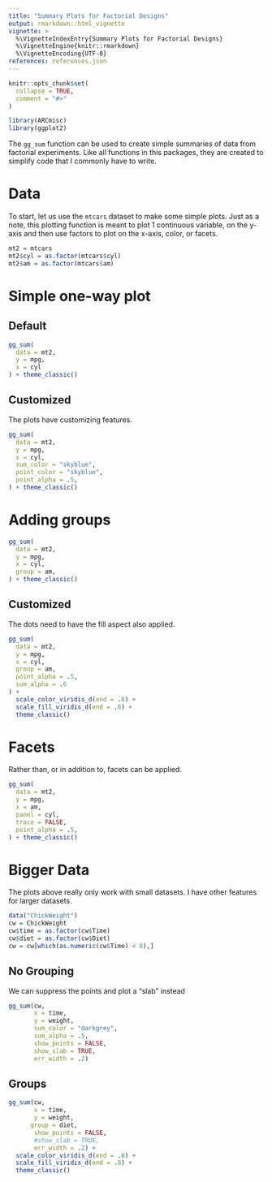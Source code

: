 ```yaml
---
title: "Summary Plots for Factorial Designs"
output: rmarkdown::html_vignette
vignette: >
  %\VignetteIndexEntry{Summary Plots for Factorial Designs}
  %\VignetteEngine{knitr::rmarkdown}
  %\VignetteEncoding{UTF-8}
references: references.json
---
```


```r
knitr::opts_chunk$set(
  collapse = TRUE,
  comment = "#>"
)
```

```r
library(ARCmisc)
library(ggplot2)
```


The `gg_sum` function can be used to create simple summaries of data from factorial experiments.
Like all functions in this packages, they are created to simplify code that I commonly have to write.


# Data

To start, let us use the `mtcars` dataset to make some simple plots.
Just as a note, this plotting function is meant to plot 1 continuous variable,
on the y-axis and then use factors to plot on the x-axis, color, or facets.

```r
mt2 = mtcars
mt2$cyl = as.factor(mtcars$cyl)
mt2$am = as.factor(mtcars$am)
```

# Simple one-way plot

## Default

```r
gg_sum(
  data = mt2,
  y = mpg,
  x = cyl
) + theme_classic()
```

## Customized

The plots have customizing features.

```r
gg_sum(
  data = mt2,
  y = mpg,
  x = cyl,
  sum_color = "skyblue",
  point_color = "skyblue",
  point_alpha = .5,
) + theme_classic()
```

# Adding groups

```r
gg_sum(
  data = mt2,
  y = mpg,
  x = cyl,
  group = am,
) + theme_classic()
```

## Customized

The dots need to have the fill aspect also applied.

```r
gg_sum(
  data = mt2,
  y = mpg,
  x = cyl,
  group = am,
  point_alpha = .5,
  sum_alpha = .6
) + 
  scale_color_viridis_d(end = .8) +
  scale_fill_viridis_d(end = .8) +
  theme_classic()
```

# Facets

Rather than, or in addition to, facets can be applied.

```r
gg_sum(
  data = mt2,
  y = mpg,
  x = am,
  panel = cyl,
  trace = FALSE,
  point_alpha = .5,
) + theme_classic()
```

# Bigger Data

The plots above really only work with small datasets. I have other features for
larger datasets.

```r
data("ChickWeight")
cw = ChickWeight
cw$time = as.factor(cw$Time)
cw$diet = as.factor(cw$Diet)
cw = cw[which(as.numeric(cw$Time) < 8),]
```

## No Grouping

We can suppress the points and plot a "slab" instead

```r
gg_sum(cw,
       x = time,
       y = weight,
       sum_color = "darkgrey",
       sum_alpha = .5,
       show_points = FALSE,
       show_slab = TRUE,
       err_width = .2) 
```

## Groups

```r
gg_sum(cw,
       x = time,
       y = weight,
      group = diet,
       show_points = FALSE,
       #show_slab = TRUE,
       err_width = .2) + 
  scale_color_viridis_d(end = .8) +
  scale_fill_viridis_d(end = .8) +
  theme_classic()
```
